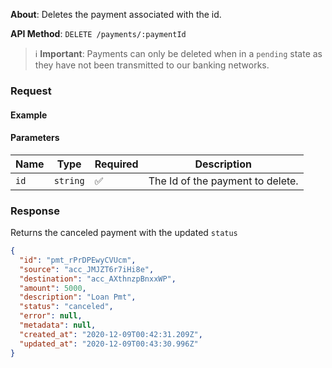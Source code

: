 

**About**: Deletes the payment associated with the id.

**API Method**: `DELETE /payments/:paymentId`

> ℹ️ **Important**: Payments can only be deleted when in a `pending` state as they have not been transmitted to our banking networks.

### Request

#### Example
<PaymentsDelete />

#### Parameters

| Name | Type     | Required | Description                        |
|------|----------|----------|------------------------------------|
| `id` | `string` | ✅       | The Id of the payment to delete. |


### Response

Returns the canceled payment with the updated `status`

```json
{
  "id": "pmt_rPrDPEwyCVUcm",
  "source": "acc_JMJZT6r7iHi8e",
  "destination": "acc_AXthnzpBnxxWP",
  "amount": 5000,
  "description": "Loan Pmt",
  "status": "canceled",
  "error": null,
  "metadata": null,
  "created_at": "2020-12-09T00:42:31.209Z",
  "updated_at": "2020-12-09T00:43:30.996Z"
}
```
